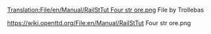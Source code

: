 [[Translation:File/en/Manual/RailStTut Four str ore.png]]
File by Trollebas 

https://wiki.openttd.org/File:en/Manual/RailStTut Four str ore.png